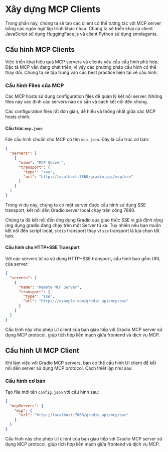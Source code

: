 # Xây dựng MCP Clients

Trong phần này, chúng ta sẽ tạo các client có thể tương tác với MCP server bằng các ngôn ngữ lập trình khác nhau. Chúng ta sẽ triển khai cả client JavaScript sử dụng HuggingFace.js và client Python sử dụng smolagents.

## Cấu hình MCP Clients

Việc triển khai hiệu quả MCP servers và clients yêu cầu cấu hình phù hợp. Đặc tả MCP vẫn đang phát triển, vì vậy các phương pháp cấu hình có thể thay đổi. Chúng ta sẽ tập trung vào các best practice hiện tại về cấu hình.

### Cấu hình Files của MCP

Các MCP hosts sử dụng configuration files để quản lý kết nối server. Những files này xác định các servers nào có sẵn và cách kết nối đến chúng.

Các configuration files rất đơn giản, dễ hiểu và thống nhất giữa các MCP hosts chính.

#### Cấu trúc `mcp.json`

File cấu hình chuẩn cho MCP có tên `mcp.json`. Đây là cấu trúc cơ bản:

```json
{
  "servers": [
    {
      "name": "MCP Server",
      "transport": {
        "type": "sse",
        "url": "http://localhost:7860/gradio_api/mcp/sse"
      }
    }
  ]
}
```

Trong ví dụ này, chúng ta có một server được cấu hình sử dụng SSE transport, kết nối đến Gradio server local chạy trên cổng 7860.

<Tip>

Chúng ta đã kết nối đến ứng dụng Gradio qua giao thức SSE vì giả định rằng ứng dụng gradio đang chạy trên một Server từ xa. Tuy nhiên nếu bạn muốn kết nối đến script local, `stdio` transport thay vì `sse` transport là lựa chọn tốt hơn.

</Tip>

#### Cấu hình cho HTTP+SSE Transport

Với các servers từ xa sử dụng HTTP+SSE transport, cấu hình bao gồm URL của server:

```json
{
  "servers": [
    {
      "name": "Remote MCP Server",
      "transport": {
        "type": "sse",
        "url": "https://example.com/gradio_api/mcp/sse"
      }
    }
  ]
}
```

Cấu hình này cho phép UI client của bạn giao tiếp với Gradio MCP server sử dụng MCP protocol, giúp tích hợp liền mạch giữa frontend và dịch vụ MCP.

## Cấu hình UI MCP Client

Khi làm việc với Gradio MCP servers, bạn có thể cấu hình UI client để kết nối đến server sử dụng MCP protocol. Cách thiết lập như sau:

### Cấu hình cơ bản

Tạo file mới tên `config.json` với cấu hình sau:

```json
{
  "mcpServers": {
    "mcp": {
      "url": "http://localhost:7860/gradio_api/mcp/sse"
    }
  }
}
```

Cấu hình này cho phép UI client của bạn giao tiếp với Gradio MCP server sử dụng MCP protocol, giúp tích hợp liền mạch giữa frontend và dịch vụ MCP.